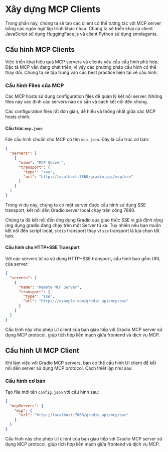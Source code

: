 # Xây dựng MCP Clients

Trong phần này, chúng ta sẽ tạo các client có thể tương tác với MCP server bằng các ngôn ngữ lập trình khác nhau. Chúng ta sẽ triển khai cả client JavaScript sử dụng HuggingFace.js và client Python sử dụng smolagents.

## Cấu hình MCP Clients

Việc triển khai hiệu quả MCP servers và clients yêu cầu cấu hình phù hợp. Đặc tả MCP vẫn đang phát triển, vì vậy các phương pháp cấu hình có thể thay đổi. Chúng ta sẽ tập trung vào các best practice hiện tại về cấu hình.

### Cấu hình Files của MCP

Các MCP hosts sử dụng configuration files để quản lý kết nối server. Những files này xác định các servers nào có sẵn và cách kết nối đến chúng.

Các configuration files rất đơn giản, dễ hiểu và thống nhất giữa các MCP hosts chính.

#### Cấu trúc `mcp.json`

File cấu hình chuẩn cho MCP có tên `mcp.json`. Đây là cấu trúc cơ bản:

```json
{
  "servers": [
    {
      "name": "MCP Server",
      "transport": {
        "type": "sse",
        "url": "http://localhost:7860/gradio_api/mcp/sse"
      }
    }
  ]
}
```

Trong ví dụ này, chúng ta có một server được cấu hình sử dụng SSE transport, kết nối đến Gradio server local chạy trên cổng 7860.

<Tip>

Chúng ta đã kết nối đến ứng dụng Gradio qua giao thức SSE vì giả định rằng ứng dụng gradio đang chạy trên một Server từ xa. Tuy nhiên nếu bạn muốn kết nối đến script local, `stdio` transport thay vì `sse` transport là lựa chọn tốt hơn.

</Tip>

#### Cấu hình cho HTTP+SSE Transport

Với các servers từ xa sử dụng HTTP+SSE transport, cấu hình bao gồm URL của server:

```json
{
  "servers": [
    {
      "name": "Remote MCP Server",
      "transport": {
        "type": "sse",
        "url": "https://example.com/gradio_api/mcp/sse"
      }
    }
  ]
}
```

Cấu hình này cho phép UI client của bạn giao tiếp với Gradio MCP server sử dụng MCP protocol, giúp tích hợp liền mạch giữa frontend và dịch vụ MCP.

## Cấu hình UI MCP Client

Khi làm việc với Gradio MCP servers, bạn có thể cấu hình UI client để kết nối đến server sử dụng MCP protocol. Cách thiết lập như sau:

### Cấu hình cơ bản

Tạo file mới tên `config.json` với cấu hình sau:

```json
{
  "mcpServers": {
    "mcp": {
      "url": "http://localhost:7860/gradio_api/mcp/sse"
    }
  }
}
```

Cấu hình này cho phép UI client của bạn giao tiếp với Gradio MCP server sử dụng MCP protocol, giúp tích hợp liền mạch giữa frontend và dịch vụ MCP.